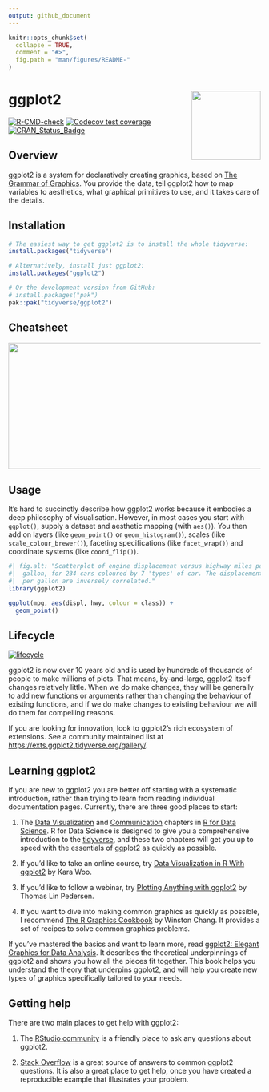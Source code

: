 ```yaml
---
output: github_document
---
```


<!-- README.md is generated from README.Rmd. Please edit that file -->

```r
knitr::opts_chunk$set(
  collapse = TRUE,
  comment = "#>",
  fig.path = "man/figures/README-"
)
```

# ggplot2 <a href="https://ggplot2.tidyverse.org"><img src="man/figures/logo.png" align="right" height="138" /></a>

<!-- badges: start -->
[![R-CMD-check](https://github.com/tidyverse/ggplot2/actions/workflows/R-CMD-check.yaml/badge.svg)](https://github.com/tidyverse/ggplot2/actions/workflows/R-CMD-check.yaml)
[![Codecov test coverage](https://codecov.io/gh/tidyverse/ggplot2/branch/main/graph/badge.svg)](https://app.codecov.io/gh/tidyverse/ggplot2?branch=main)
[![CRAN_Status_Badge](https://www.r-pkg.org/badges/version/ggplot2)](https://cran.r-project.org/package=ggplot2)
<!-- badges: end -->

## Overview

ggplot2 is a system for declaratively creating graphics, based on [The Grammar of Graphics][gg-book]. You provide the data, tell ggplot2 how to map variables to aesthetics, what graphical primitives to use, and it takes care of the details. 

## Installation

```r
# The easiest way to get ggplot2 is to install the whole tidyverse:
install.packages("tidyverse")

# Alternatively, install just ggplot2:
install.packages("ggplot2")

# Or the development version from GitHub:
# install.packages("pak")
pak::pak("tidyverse/ggplot2")
```

## Cheatsheet

<a href="https://github.com/rstudio/cheatsheets/blob/master/data-visualization.pdf"><img src="https://raw.githubusercontent.com/rstudio/cheatsheets/master/pngs/thumbnails/data-visualization-cheatsheet-thumbs.png" width="630" height="252"/></a>  

## Usage

It's hard to succinctly describe how ggplot2 works because it embodies a deep philosophy of visualisation. However, in most cases you start with `ggplot()`, supply a dataset and aesthetic mapping (with `aes()`). You then add on layers (like `geom_point()` or `geom_histogram()`), scales (like `scale_colour_brewer()`), faceting specifications (like `facet_wrap()`) and coordinate systems (like `coord_flip()`).

```r
#| fig.alt: "Scatterplot of engine displacement versus highway miles per
#|  gallon, for 234 cars coloured by 7 'types' of car. The displacement and miles
#|  per gallon are inversely correlated."
library(ggplot2)

ggplot(mpg, aes(displ, hwy, colour = class)) + 
  geom_point()
```


## Lifecycle

[![lifecycle](https://img.shields.io/badge/lifecycle-stable-brightgreen.svg)](https://lifecycle.r-lib.org/articles/stages.html)

ggplot2 is now over 10 years old and is used by hundreds of thousands of people to make millions of plots. That means, by-and-large, ggplot2 itself changes relatively little. When we do make changes, they will be generally to add new functions or arguments rather than changing the behaviour of existing functions, and if we do make changes to existing behaviour we will do them for compelling reasons. 

If you are looking for innovation, look to ggplot2's rich ecosystem of extensions. See a community maintained list at <https://exts.ggplot2.tidyverse.org/gallery/>.

## Learning ggplot2

If you are new to ggplot2 you are better off starting with a systematic introduction, rather than trying to learn from reading individual documentation pages. Currently, there are three good places to start:

1.  The [Data Visualization][r4ds-vis] and
    [Communication][r4ds-comm] chapters in 
    [R for Data Science][r4ds]. R for Data Science is designed to
    give you a comprehensive introduction to the
    [tidyverse](https://www.tidyverse.org), and these two chapters will
    get you up to speed with the essentials of ggplot2 as quickly as 
    possible.
    
1.  If you'd like to take an online course, try
    [Data Visualization in R With ggplot2][oreilly] by Kara Woo.
    
1.  If you'd like to follow a webinar, try
    [Plotting Anything with ggplot2](https://youtu.be/h29g21z0a68) by Thomas Lin 
    Pedersen.

1.  If you want to dive into making common graphics as quickly 
    as possible, I recommend [The R Graphics Cookbook][cookbook] 
    by Winston Chang. It provides a set of recipes to solve common
    graphics problems.
    
If you've mastered the basics and want to learn more, read [ggplot2: Elegant Graphics for Data Analysis][ggplot2-book]. It describes the theoretical underpinnings of ggplot2 and shows you how all the pieces fit together. This book helps you understand the theory that underpins ggplot2, and will help you create new types of graphics specifically tailored to your needs.

## Getting help

There are two main places to get help with ggplot2:

1.  The [RStudio community][community] is a friendly place to ask any
    questions about ggplot2.

1.  [Stack Overflow][so] is a great source of answers to common ggplot2
    questions. It is also a great place to get help, once you have
    created a reproducible example that illustrates your problem.

[community]: https://forum.posit.co/
[ggplot2-book]: https://ggplot2-book.org
[gg-book]: https://www.amazon.com/Grammar-Graphics-Statistics-Computing/dp/0387245448/ref=as_li_ss_tl
[so]: https://stackoverflow.com/questions/tagged/ggplot2?sort=frequent&pageSize=50
[cookbook]: https://r-graphics.org
[r4ds]: https://r4ds.hadley.nz
[r4ds-vis]: https://r4ds.hadley.nz/data-visualize
[r4ds-comm]: https://r4ds.hadley.nz/communication
[oreilly]: https://learning.oreilly.com/videos/data-visualization-in/9781491963661/
